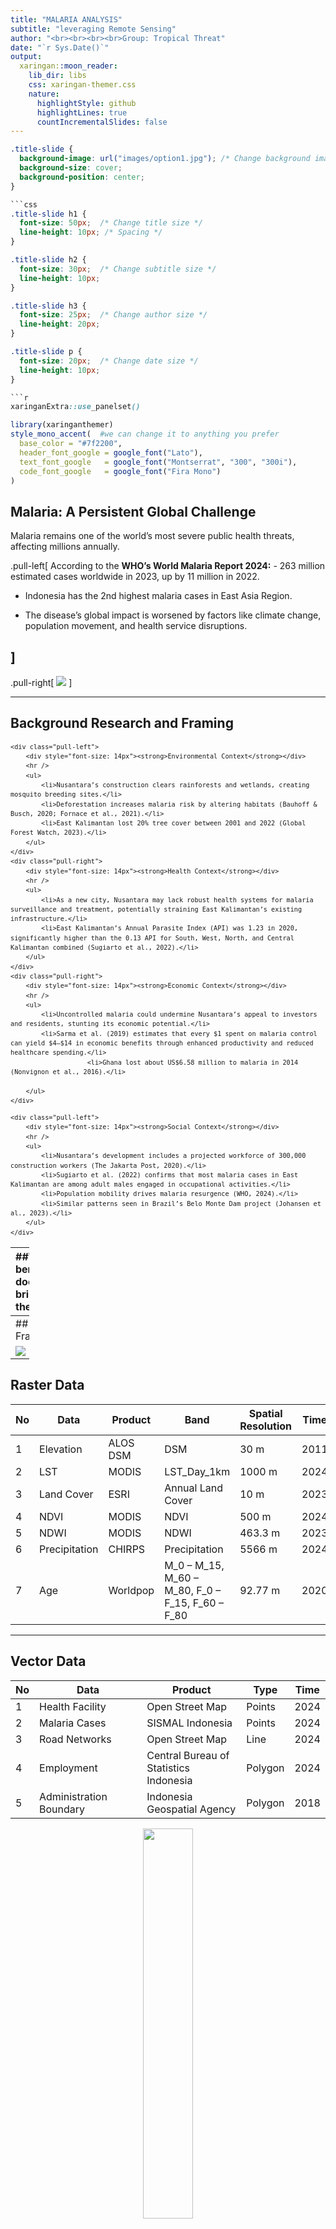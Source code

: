 ```yaml
---
title: "MALARIA ANALYSIS"
subtitle: "leveraging Remote Sensing"
author: "<br><br><br><br>Group: Tropical Threat"
date: "`r Sys.Date()`"
output:
  xaringan::moon_reader:
    lib_dir: libs
    css: xaringan-themer.css
    nature:
      highlightStyle: github
      highlightLines: true
      countIncrementalSlides: false
---
```


```css
.title-slide {
  background-image: url("images/option1.jpg"); /* Change background image */
  background-size: cover;
  background-position: center;
}

```css
.title-slide h1 {  
  font-size: 50px;  /* Change title size */
  line-height: 10px; /* Spacing */
}

.title-slide h2 {  
  font-size: 30px;  /* Change subtitle size */
  line-height: 10px;  
}

.title-slide h3 {  
  font-size: 25px;  /* Change author size */
  line-height: 20px;  
}

.title-slide p {  
  font-size: 20px;  /* Change date size */
  line-height: 10px;  
}

```r
xaringanExtra::use_panelset() 
```


```r
library(xaringanthemer)
style_mono_accent(  #we can change it to anything you prefer
  base_color = "#7f2200",
  header_font_google = google_font("Lato"),
  text_font_google   = google_font("Montserrat", "300", "300i"),
  code_font_google   = google_font("Fira Mono")
)
```

<!-- I suggest we change the title to something more specif, what do you think of this? Malaria’s Shadow Over Nusantara: Safeguarding Development with Earth Observation what do you think of this title? -->

## Malaria: A Persistent Global Challenge

Malaria remains one of the world’s most severe public health threats, affecting millions annually.


.pull-left[
According to the **WHO’s World Malaria Report 2024:**
- 263 million estimated cases worldwide in 2023, up by 11 million in 2022.

- Indonesia has the 2nd highest malaria cases in East Asia Region.

- The disease's global impact is worsened by factors like climate change, population movement, and health service disruptions.

]
--
.pull-right[
<img src="images/OxfordEconomics.png"/>
<figcaption style="text-align: center; font-size: 12px;">
 <a href="https://www.oxfordeconomics.com/resource/a-capital-is-born-the-impact-of-indonesia-moving-its-capital-city/
">Source: Oxford Economics</a>
</figcaption>
]

---



## Background Research and Framing

<div style="font-size: 12px; line-height: 1.5;">
    <div class="pull-left">
        <div style="font-size: 14px"><strong>Environmental Context</strong></div>
        <hr />
        <ul>
            <li>Nusantara’s construction clears rainforests and wetlands, creating mosquito breeding sites.</li>
            <li>Deforestation increases malaria risk by altering habitats (Bauhoff & Busch, 2020; Fornace et al., 2021).</li>
            <li>East Kalimantan lost 20% tree cover between 2001 and 2022 (Global Forest Watch, 2023).</li>
        </ul>
    </div>
    <div class="pull-right">
        <div style="font-size: 14px"><strong>Health Context</strong></div>
        <hr />
        <ul>
            <li>As a new city, Nusantara may lack robust health systems for malaria surveillance and treatment, potentially straining East Kalimantan’s existing infrastructure.</li>
            <li>East Kalimantan’s Annual Parasite Index (API) was 1.23 in 2020, significantly higher than the 0.13 API for South, West, North, and Central Kalimantan combined (Sugiarto et al., 2022).</li>
        </ul>
    </div>
    <div class="pull-right">
        <div style="font-size: 14px"><strong>Economic Context</strong></div>
        <hr />
        <ul>
            <li>Uncontrolled malaria could undermine Nusantara’s appeal to investors and residents, stunting its economic potential.</li>
            <li>Sarma et al. (2019) estimates that every $1 spent on malaria control can yield $4–$14 in economic benefits through enhanced productivity and reduced healthcare spending.</li>
                        <li>Ghana lost about US$6.58 million to malaria in 2014 (Nonvignon et al., 2016).</li>

        </ul>
    </div>
</div>

<div style="font-size: 12px; line-height: 1.5;">
    <div class="pull-left">
        <div style="font-size: 14px"><strong>Social Context</strong></div>
        <hr />
        <ul>
            <li>Nusantara’s development includes a projected workforce of 300,000 construction workers (The Jakarta Post, 2020).</li>
            <li>Sugiarto et al. (2022) confirms that most malaria cases in East Kalimantan are among adult males engaged in occupational activities.</li>
            <li>Population mobility drives malaria resurgence (WHO, 2024).</li>
            <li>Similar patterns seen in Brazil’s Belo Monte Dam project (Johansen et al., 2023).</li>
        </ul>
    </div>
</div>

---
##What benefit does it bring to the city?

.panelset[
.panel[.panel-name[Global Goals : SDGs]
.pull-left[

* <span style="font-size: 90%; font-weight: bold;">Goal 3 : Good Health and Wellbeing</span> <br>
<small><span style="font-size: 75%;">Target 3.3 : **By 2030, end the epidemics** of AIDS, tuberculosis, malaria and neglected tropical diseases and combat hepatitis, water-borne diseases and other communicable diseases</span></small>

* <span style="font-size: 90%; font-weight: bold;"> Goal 11 : Sustainable city and community</span> <br>
<small><span style="font-size: 75%;">Target 11.3: By 2030, enhance inclusive and **sustainable urbanization** and capacity for participatory, integrated and sustainable **human settlement planning and management** in all countries </span></small>

]
.pull-right[
<img src="images/pic1.jpg" style="width: 1000px; height: auto;">

]
]

.panel[.panel-name[WHO Framework]
![](images/who.jpg)

]

.panel[.panel-name[National-Provincial Goals]
.pull-left[
<small><span style="font-size: 60%;"> 
* **National Level : Action Plan for Acceleration of Malaria Elimination 2020-2026** <br>
By 2030, achieve national malaria elimination status and maintain malaria elimination (free) status </span></small>

<small><span style="font-size: 60%;">
* **Provincial Level : Governor's Regulation on Malaria Elimination**  
By 2027, eliminate malaria incidents with scenario:  
</span></small>
> <span style="font-size: 50%;">**High risk area** : Suppress to < 5 cases per 1000 people ; </span> 
> <span style="font-size: 50%;">**Medium risk area** : Eliminate to < 1 case per 1000 people ; </span>
> <span style="font-size: 50%;">**Low-none risk area** : Attain and maintain malaria-free status</span>
]

.pull-right[
<img src="images/Picture6.png" style="width: 900px; height: auto;">
<figcaption style="text-align: center; font-size: 12px;">
 <a> Source: Action Plan, 2023 ; Governor's Regulation 58/2023 </a>
</figcaption>
]
]

]

---
## Framework

![](images/Layout_Flowchart.png)



---

## Raster Data

| No | Data         | Product  | Band                 | Spatial Resolution | Time |
|----|------------- |--------- |----------------------|--------------------|------|
| 1  | Elevation    | ALOS DSM | DSM                  | 30 m               | 2011 |
| 2  | LST          | MODIS    | LST_Day_1km          | 1000 m             | 2024 |
| 3  | Land Cover   | ESRI     | Annual Land Cover    | 10 m               | 2023 |
| 4  | NDVI         | MODIS    | NDVI                 | 500 m              | 2024 |
| 5  | NDWI         | MODIS    | NDWI                 | 463.3 m            | 2023 |
| 6  | Precipitation| CHIRPS   | Precipitation        | 5566 m             | 2024 |
| 7  | Age          | Worldpop | M_0 – M_15, M_60 – M_80, F_0 – F_15, F_60 – F_80 | 92.77 m | 2020 |

---

## Vector Data

| No | Data                   | Product               | Type    | Time |
|----|------------------------|-----------------------|---------|------|
| 1  | Health Facility        | Open Street Map       | Points  | 2024 |
| 2  | Malaria Cases          | SISMAL Indonesia      | Points  | 2024 |
| 3  | Road Networks          | Open Street Map       | Line    | 2024 |
| 4  | Employment             | Central Bureau of Statistics Indonesia | Polygon | 2024 |
| 5  | Administration Boundary | Indonesia Geospatial Agency| Polygon  | 2018 |

<div style="text-align: center;">
  <img src="images/Layout_Vector.png" width="40%">
</div>

---

## Methodology

##### Tools = Google Earth Engine (GEE)

$$
Malaria\ Risk\ Index = \frac{Susceptibility + Vulnerability + Capacity}{3}
$$

.panelset[
.panel[.panel-name[Susceptibility]
* Extract LST, Precipitation, NDVI, and NDWI data and filter it for summer period (April - September) and minimum cloud cover
* Get the mean value of each LST, Precipitation, NDVI, and NDWI
* Divide the Malaria Cases Point for training and testing data
* Apply Boosted Regression Tree machine learning algorithm to get the susceptibility index
]

.panel[.panel-name[Vulnerability]
* Extract Land Cover Data and classify it into vulnerability scores
* Extract vulnerable population by age (child: 0-15 and elderly: >60)
* Sum the vulnerable population
* Classify employment data to field and inside building and gives score 1 and 0, respectively
* Apply Fuzzy Logic Model (FLM) to normalize the value of vulnerable population to 0-1
* Apply Multi Criteria Decision Analysis (MCDA) to get the vulnerability index
]

.panel[.panel-name[Capacity]
* Extract hospital location point and road networks from Open Street Map (OSM)
* Calculate distance using Cost Distance Analysis
* Apply Fuzzy Logic Model (FLM) to normalize the value of distance to 0-1
]
]
---

## Sample Maps Preview

<div style="text-align: center;">
  <img src="images/Layout_Map.png" width="95%">
</div>

---



##Limitation

####1. Different time period from some data sources like elevation, land cover, NDWI, population by age, and administration boundary.

####2. Malaria case points from SISMAL are based from health facilities not from where the patient got infected with malaria.

####3. The capacity analysis is not considering the mitigation efforts.

---

##Sample Dashboard 

<iframe src="https://www.figma.com/proto/PJaoJOJ3tUO0VGiwSxVpIu/CASA0023?content-scaling=fixed&embed-host=share&kind=proto&node-id=40-3&page-id=0%3A1&scaling=scale-down&starting-point-node-id=1%3A5&theme=light&version=2&t=vvtgpfEoNTpSJ3A8-1&hide-ui=1" style="border: none; width: 800px; height: 500px;" frameborder="0"></iframe>

<!-- I'm not sure why we're getting the black border, i tied settings the margins, background, and borders but nothing seems to affect it! -->
---



##Stakeholder mapping

.panelset[
.panel[.panel-name[Government Agencies]
.pull-left[
* <span style="font-size: 80%;"> Regulation and alignment with national health and sustainable development policies</span>

* <span style="font-size: 80%;"> Definition of intervention strategies and allocation of state funding</span>

* <span style="font-size: 80%;"> Coordination with international organizations</span>

* <span style="font-size: 80%;"> Implementation of environmental and urban regulations in Nusantara</span>

]
.pull-right[
![](images/stakeholders_1.png)
]
]

.panel[.panel-name[Community]
.pull-left[
* <span style="font-size: 80%;">Active input during fieldwork regarding social practices </span>

* <span style="font-size: 80%;">Validation of epidemiological and environmental data through fieldwork</span>

* <span style="font-size: 80%;">Implementation of disease monitoring and control strategies at the local level including </span>

* <span style="font-size: 80%;">Capacity building and training for healthcare professionals and policymakers</span>

* <span style="font-size: 80%;">Exchange of results and research</span>
]
.pull-right[
![](images/stakeholders_3.png)
]
]

.panel[.panel-name[Intermediary stakeholders]
.pull-left[
* <span style="font-size: 80%;">Establishing international standards and guidelines for malaria monitoring</span>

* <span style="font-size: 80%;">Providing technical assistance and future funding</span>

* <span style="font-size: 80%;">Supporting research, advocacy, and awareness campaigns</span>

* <span style="font-size: 80%;">Development of monitoring tools</span>
]
.pull-right[
![](images/stakeholders_2.png)
]
]

]

---
##Project areas
![](images/activities.png)
---
##Timeline
![](images/timeline.png)
---

##Budget

.panelset[
.panel[.panel-name[Human Capital]

![](images/budget_1.png)

<span style="font-size: 10px;"> *Pay per month source: https://www.itjobswatch.co.uk/</span>

]

.panel[.panel-name[Technology]

![](images/budget_2.png)
]


.panel[.panel-name[Logistics]

![](images/budget_3.png)

]

.panel[.panel-name[Summary]

![](images/budget_4.png)
]
]
---
## Integration of dashboard in the system

.pull-left[

SISMAL (Sistem Informasi Malaria) is the, currently system for monitoring malaria in Indonesia.

.panelset[
.panel[.panel-name[Current Monitoring systems]
* It is a web-based system that allows for real-time data entry and reporting.
* It is used by health facilities to report malaria cases.
* 1-2-5 Strategy: Case reported on Day 1, investigated on Day 2, intervention by Day 5.
]

.panel[.panel-name[Challenges & Limitations]
* Incomplete reporting
* Poor internet connectivity in remote areas
* Limited training on using the system.
]
]
]

.pull-right[
![Nusantara](images/nusantara.png)

<br/>

![Malaria Case Reporting Flowchart of Lahat](images/reporting_flowchart.png)
]
---

## Integration of dashboard in the system


.panelset[
.panel[.panel-name[Short Term]
![Dashboard Integration Flowchart](images/Short term integration.png)
]

.panel[.panel-name[Long Term]
![Dashboard Integration Flowchart](images/Long term integration.png)
]


]

---
## References
<div style="font-size: 10px;">
<p>Bauhoff, S., & Busch, J. (2020). Does deforestation increase malaria prevalence? Evidence from satellite data and health surveys. World Development, 127, 104734-. https://doi.org/10.1016/j.worlddev.2019.104734</p>

<p>Fornace, K. M., Diaz, A. V., Lines, J., & Drakeley, C. J. (2021). Achieving global malaria eradication in changing landscapes. Malaria Journal, 20(1), 69–14. https://doi.org/10.1186/s12936-021-03599-0</p>

<p> Global Forest Watch. (2023). Forest Change. Available from: https://www.globalforestwatch.org/dashboards/country/IDN/15/?category=forest-change </p>

<p>Johansen, I. C., Moran, E. F., & Ferreira, M. U. (2023). The impact of hydropower dam construction on malaria incidence: Space-time analysis in the Brazilian Amazon. PLOS Global Public Health, 3(3), e0001683–e0001683. https://doi.org/10.1371/journal.pgph.0001683</p>

<p>Kabaria, C.W. et al. (2016) ‘Mapping intra-urban malaria risk using high resolution satellite imagery: a case study of Dar es Salaam’, International Journal of Health Geographics, 15(1), p. 26. Available at: https://doi.org/10.1186/s12942-016-0051-y.</p>

<p>Nonvignon, J., Aryeetey, G. C., Malm, K. L., Agyemang, S. A., Aubyn, V. N. A., Peprah, N. Y., Bart-Plange, C. N., & Aikins, M. (2016). Economic burden of malaria on businesses in Ghana: a case for private sector investment in malaria control. Malaria Journal, 15(1), 454–454. https://doi.org/10.1186/s12936-016-1506-0</p>

<p>Parselia, E. et al. (2019) ‘Satellite Earth Observation Data in Epidemiological Modeling of Malaria, Dengue and West Nile Virus: A Scoping Review’, Remote Sensing, 11(16), p. 1862. Available at: https://doi.org/10.3390/rs11161862.</p>

<p> Regulation of The Governor of East Kalimantan Number 58 Of 2023 On Guidelines For Malaria Elimination Implementation </p>

<p>Sarma, N., Patouillard, E., Cibulskis, R. E., & Arcand, J.-L. (2019). The economic burden of Malaria: Revisiting the evidence. The American Journal of Tropical Medicine and Hygiene, 101(6), 1405–1415. https://doi.org/10.4269/ajtmh.19-0386</p>

<p>Sugiarto, S. R., Baird, J. K., Singh, B., Elyazar, I., & Davis, T. M. E. (2022). The history and current epidemiology of malaria in Kalimantan, Indonesia. Malaria Journal, 21(1), 1–327. https://doi.org/10.1186/s12936-022-04366-5</p>

<p>The Jakarta Post (2020). New capital city development requires 300,000 construction workers. Available from: https://www.thejakartapost.com/news/2020/02/26/new-capital-city-development-requires-300000-construction-workers.html</p>

<p>World Health Organization (WHO). (2024). World malaria report 2024. Available from: https://www.who.int/teams/global-malaria-programme/reports/world-malaria-report-2024 </p>

<p>World Health Organization (2021) Global technical strategy for malaria 2016–2030, 2021 update. Geneva: WHO. Available at: https://www.who.int/publications/i/item/9789240031357. </p></div>



